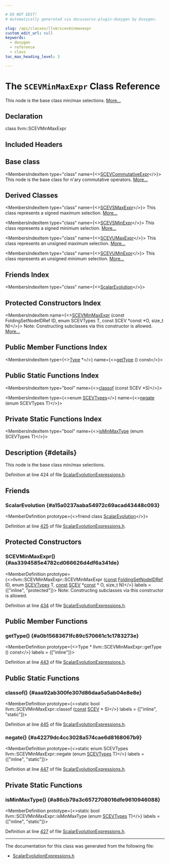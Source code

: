 ```yaml
---

# DO NOT EDIT!
# Automatically generated via docusaurus-plugin-doxygen by Doxygen.

slug: /api/classes/llvm/scevminmaxexpr
custom_edit_url: null
keywords:
  - doxygen
  - reference
  - class
toc_max_heading_level: 3

---
```





# The `SCEVMinMaxExpr` Class Reference

<DoxygenPage pluginConfig={pluginConfig}>

This node is the base class min/max selections. <a href="#details">More...</a>

## Declaration

<CodeBlock>class llvm::SCEVMinMaxExpr</CodeBlock>

## Included Headers

<IncludesList>
<IncludesListItem
  filePath="llvm/Analysis/ScalarEvolutionExpressions.h"
  permalink="/docs/api/files/include/include/llvm/include/llvm/analysis/scalarevolutionexpressions-h"
  isLocal="true" />
</IncludesList>

## Base class

<MembersIndex>

<MembersIndexItem
  type="class"
  name={<><a href="/docs/api/classes/llvm/scevcommutativeexpr">SCEVCommutativeExpr</a></>}>
This node is the base class for n&#39;ary commutative operators. <a href="/docs/api/classes/llvm/scevcommutativeexpr/#details">More...</a>
</MembersIndexItem>

</MembersIndex>

## Derived Classes

<MembersIndex>

<MembersIndexItem
  type="class"
  name={<><a href="/docs/api/classes/llvm/scevsmaxexpr">SCEVSMaxExpr</a></>}>
This class represents a signed maximum selection. <a href="/docs/api/classes/llvm/scevsmaxexpr/#details">More...</a>
</MembersIndexItem>

<MembersIndexItem
  type="class"
  name={<><a href="/docs/api/classes/llvm/scevsminexpr">SCEVSMinExpr</a></>}>
This class represents a signed minimum selection. <a href="/docs/api/classes/llvm/scevsminexpr/#details">More...</a>
</MembersIndexItem>

<MembersIndexItem
  type="class"
  name={<><a href="/docs/api/classes/llvm/scevumaxexpr">SCEVUMaxExpr</a></>}>
This class represents an unsigned maximum selection. <a href="/docs/api/classes/llvm/scevumaxexpr/#details">More...</a>
</MembersIndexItem>

<MembersIndexItem
  type="class"
  name={<><a href="/docs/api/classes/llvm/scevuminexpr">SCEVUMinExpr</a></>}>
This class represents an unsigned minimum selection. <a href="/docs/api/classes/llvm/scevuminexpr/#details">More...</a>
</MembersIndexItem>

</MembersIndex>

## Friends Index

<MembersIndex>

<MembersIndexItem
  type="class"
  name={<><a href="#a15a0237aaba54972c69acad43448c093">ScalarEvolution</a></>}>
</MembersIndexItem>

</MembersIndex>

## Protected Constructors Index

<MembersIndex>

<MembersIndexItem
  name={<><a href="#aa3394585e4782cd066626d4df6a341de">SCEVMinMaxExpr</a> (const FoldingSetNodeIDRef ID, enum SCEVTypes T, const SCEV &#42;const &#42;O, size&#95;t N)</>}>
Note: Constructing subclasses via this constructor is allowed. <a href="#aa3394585e4782cd066626d4df6a341de">More...</a>
</MembersIndexItem>

</MembersIndex>

## Public Member Functions Index

<MembersIndex>

<MembersIndexItem
  type={<><a href="/docs/api/classes/llvm/type">Type</a> &#42;</>}
  name={<><a href="#a0b15683671fc89c570661c1c1783273e">getType</a> () const</>}>
</MembersIndexItem>

</MembersIndex>

## Public Static Functions Index

<MembersIndex>

<MembersIndexItem
  type="bool"
  name={<><a href="#aaa92ab300fe307d86daa5a5ab04e8e8e">classof</a> (const SCEV &#42;S)</>}>
</MembersIndexItem>

<MembersIndexItem
  type={<>enum <a href="/docs/api/namespaces/llvm/#ad409632178dd00316abd4c35d3e14b5e">SCEVTypes</a></>}
  name={<><a href="#a42279dc4cc3028a574cae6d8168067b9">negate</a> (enum SCEVTypes T)</>}>
</MembersIndexItem>

</MembersIndex>

## Private Static Functions Index

<MembersIndex>

<MembersIndexItem
  type="bool"
  name={<><a href="#a86cb79a3c6572708016dfe9610946088">isMinMaxType</a> (enum SCEVTypes T)</>}>
</MembersIndexItem>

</MembersIndex>

## Description {#details}

This node is the base class min/max selections.

Definition at line 424 of file <a href="/docs/api/files/include/include/llvm/include/llvm/analysis/scalarevolutionexpressions-h">ScalarEvolutionExpressions.h</a>.

<SectionDefinition>

## Friends

### ScalarEvolution {#a15a0237aaba54972c69acad43448c093}

<MemberDefinition
  prototype={<>friend class <a href="/docs/api/classes/llvm/scalarevolution">ScalarEvolution</a></>}>

Definition at line <a href="/docs/api/files/include/include/llvm/include/llvm/analysis/scalarevolutionexpressions-h/#l00425">425</a> of file <a href="/docs/api/files/include/include/llvm/include/llvm/analysis/scalarevolutionexpressions-h">ScalarEvolutionExpressions.h</a>.
</MemberDefinition>

</SectionDefinition>

<SectionDefinition>

## Protected Constructors

### SCEVMinMaxExpr() {#aa3394585e4782cd066626d4df6a341de}

<MemberDefinition
  prototype={<>llvm::SCEVMinMaxExpr::SCEVMinMaxExpr (<a href="/docs/api/files/lib/lib/target/lib/target/aarch64/aarch64promoteconstant-cpp/#a90f8350fecae261c25be85d38b451bff">const</a> <a href="/docs/api/classes/llvm/foldingsetnodeidref">FoldingSetNodeIDRef</a> ID, enum <a href="/docs/api/namespaces/llvm/#ad409632178dd00316abd4c35d3e14b5e">SCEVTypes</a> T, <a href="/docs/api/files/lib/lib/target/lib/target/aarch64/aarch64promoteconstant-cpp/#a90f8350fecae261c25be85d38b451bff">const</a> <a href="/docs/api/classes/llvm/scev">SCEV</a> &#42;<a href="/docs/api/files/lib/lib/target/lib/target/aarch64/aarch64promoteconstant-cpp/#a90f8350fecae261c25be85d38b451bff">const</a> &#42; O, size&#95;t N)</>}
  labels = {["inline", "protected"]}>
Note: Constructing subclasses via this constructor is allowed.

Definition at line <a href="/docs/api/files/include/include/llvm/include/llvm/analysis/scalarevolutionexpressions-h/#l00434">434</a> of file <a href="/docs/api/files/include/include/llvm/include/llvm/analysis/scalarevolutionexpressions-h">ScalarEvolutionExpressions.h</a>.
</MemberDefinition>

</SectionDefinition>

<SectionDefinition>

## Public Member Functions

### getType() {#a0b15683671fc89c570661c1c1783273e}

<MemberDefinition
  prototype={<>Type &#42; llvm::SCEVMinMaxExpr::getType () const</>}
  labels = {["inline"]}>

Definition at line <a href="/docs/api/files/include/include/llvm/include/llvm/analysis/scalarevolutionexpressions-h/#l00443">443</a> of file <a href="/docs/api/files/include/include/llvm/include/llvm/analysis/scalarevolutionexpressions-h">ScalarEvolutionExpressions.h</a>.
</MemberDefinition>

</SectionDefinition>

<SectionDefinition>

## Public Static Functions

### classof() {#aaa92ab300fe307d86daa5a5ab04e8e8e}

<MemberDefinition
  prototype={<>static bool llvm::SCEVMinMaxExpr::classof (<a href="/docs/api/files/lib/lib/target/lib/target/aarch64/aarch64promoteconstant-cpp/#a90f8350fecae261c25be85d38b451bff">const</a> <a href="/docs/api/classes/llvm/scev">SCEV</a> &#42; S)</>}
  labels = {["inline", "static"]}>

Definition at line <a href="/docs/api/files/include/include/llvm/include/llvm/analysis/scalarevolutionexpressions-h/#l00445">445</a> of file <a href="/docs/api/files/include/include/llvm/include/llvm/analysis/scalarevolutionexpressions-h">ScalarEvolutionExpressions.h</a>.
</MemberDefinition>

### negate() {#a42279dc4cc3028a574cae6d8168067b9}

<MemberDefinition
  prototype={<>static enum SCEVTypes llvm::SCEVMinMaxExpr::negate (enum <a href="/docs/api/namespaces/llvm/#ad409632178dd00316abd4c35d3e14b5e">SCEVTypes</a> T)</>}
  labels = {["inline", "static"]}>

Definition at line <a href="/docs/api/files/include/include/llvm/include/llvm/analysis/scalarevolutionexpressions-h/#l00447">447</a> of file <a href="/docs/api/files/include/include/llvm/include/llvm/analysis/scalarevolutionexpressions-h">ScalarEvolutionExpressions.h</a>.
</MemberDefinition>

</SectionDefinition>

<SectionDefinition>

## Private Static Functions

### isMinMaxType() {#a86cb79a3c6572708016dfe9610946088}

<MemberDefinition
  prototype={<>static bool llvm::SCEVMinMaxExpr::isMinMaxType (enum <a href="/docs/api/namespaces/llvm/#ad409632178dd00316abd4c35d3e14b5e">SCEVTypes</a> T)</>}
  labels = {["inline", "static"]}>

Definition at line <a href="/docs/api/files/include/include/llvm/include/llvm/analysis/scalarevolutionexpressions-h/#l00427">427</a> of file <a href="/docs/api/files/include/include/llvm/include/llvm/analysis/scalarevolutionexpressions-h">ScalarEvolutionExpressions.h</a>.
</MemberDefinition>

</SectionDefinition>

<hr/>

The documentation for this class was generated from the following file:

<ul>
<li><a href="/docs/api/files/include/include/llvm/include/llvm/analysis/scalarevolutionexpressions-h">ScalarEvolutionExpressions.h</a></li>
</ul>

</DoxygenPage>
